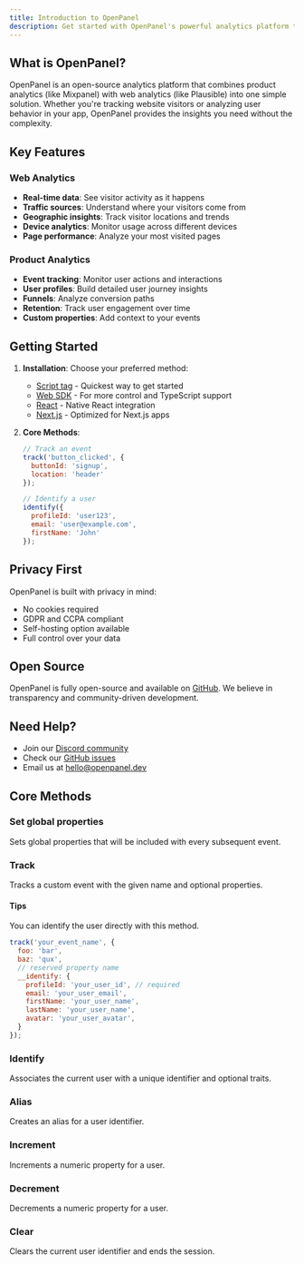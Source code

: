 ```yaml
---
title: Introduction to OpenPanel
description: Get started with OpenPanel's powerful analytics platform that combines the best of product and web analytics in one simple solution.
---
```


## What is OpenPanel?

OpenPanel is an open-source analytics platform that combines product analytics (like Mixpanel) with web analytics (like Plausible) into one simple solution. Whether you're tracking website visitors or analyzing user behavior in your app, OpenPanel provides the insights you need without the complexity.

## Key Features

### Web Analytics
- **Real-time data**: See visitor activity as it happens
- **Traffic sources**: Understand where your visitors come from
- **Geographic insights**: Track visitor locations and trends
- **Device analytics**: Monitor usage across different devices
- **Page performance**: Analyze your most visited pages

### Product Analytics
- **Event tracking**: Monitor user actions and interactions
- **User profiles**: Build detailed user journey insights
- **Funnels**: Analyze conversion paths
- **Retention**: Track user engagement over time
- **Custom properties**: Add context to your events

## Getting Started

1. **Installation**: Choose your preferred method:
   - [Script tag](/docs/sdks/script) - Quickest way to get started
   - [Web SDK](/docs/sdks/web) - For more control and TypeScript support
   - [React](/docs/sdks/react) - Native React integration
   - [Next.js](/docs/sdks/nextjs) - Optimized for Next.js apps

2. **Core Methods**:
   ```js
   // Track an event
   track('button_clicked', { 
     buttonId: 'signup',
     location: 'header'
   });

   // Identify a user
   identify({
     profileId: 'user123',
     email: 'user@example.com',
     firstName: 'John'
   });
   ```

## Privacy First

OpenPanel is built with privacy in mind:
- No cookies required
- GDPR and CCPA compliant
- Self-hosting option available
- Full control over your data

## Open Source

OpenPanel is fully open-source and available on [GitHub](https://github.com/Openpanel-dev/openpanel). We believe in transparency and community-driven development.

## Need Help?

- Join our [Discord community](https://go.openpanel.dev/discord)
- Check our [GitHub issues](https://github.com/Openpanel-dev/openpanel/issues)
- Email us at [hello@openpanel.dev](mailto:hello@openpanel.dev)

## Core Methods

### Set global properties

Sets global properties that will be included with every subsequent event.

### Track

Tracks a custom event with the given name and optional properties. 

#### Tips

You can identify the user directly with this method.

```js title="Example shown in JavaScript"
track('your_event_name', {
  foo: 'bar',
  baz: 'qux',
  // reserved property name
  __identify: {
    profileId: 'your_user_id', // required
    email: 'your_user_email',
    firstName: 'your_user_name',
    lastName: 'your_user_name',
    avatar: 'your_user_avatar',
  }
});
```

### Identify

Associates the current user with a unique identifier and optional traits.

### Alias

Creates an alias for a user identifier.

### Increment

Increments a numeric property for a user.

### Decrement

Decrements a numeric property for a user.

### Clear

Clears the current user identifier and ends the session.

